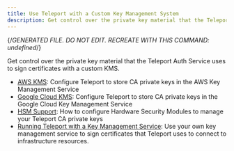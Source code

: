 ```yaml
---
title: Use Teleport with a Custom Key Management System
description: Get control over the private key material that the Teleport Auth Service uses to sign certificates with a custom KMS.
---
```


{/*GENERATED FILE. DO NOT EDIT. RECREATE WITH THIS COMMAND:
undefined*/}

Get control over the private key material that the Teleport Auth Service uses to sign certificates with a custom KMS.

- [AWS KMS](aws-kms.mdx): Configure Teleport to store CA private keys in the AWS Key Management Service
- [Google Cloud KMS](gcp-kms.mdx): Configure Teleport to store CA private keys in the Google Cloud Key Management Service
- [HSM Support](hsm.mdx): How to configure Hardware Security Modules to manage your Teleport CA private keys
- [Running Teleport with a Key Management Service](overview.mdx): Use your own key management service to sign certificates that Teleport uses to connect to infrastructure resources.
